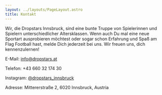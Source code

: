 ```yaml
---
layout: ../layouts/PageLayout.astro
title: Kontakt
---
```


Wir, die Dropstars Innsbruck, sind eine bunte Truppe von Spielerinnen und Spielern unterschiedlicher Altersklassen. Wenn auch Du mal eine neue Sportart ausprobieren möchtest oder sogar schon Erfahrung und Spaß am Flag Football hast, melde Dich jederzeit bei uns. Wir freuen uns, dich kennenzulernen!

E-Mail: info@dropstars.at

Telefon: +43 660 32 174 30

Instagram: [@dropstars_innsbruck](https://www.instagram.com/dropstars_innsbruck)

Adresse: Mittererstraße 2, 6020 Innsbruck, Austria